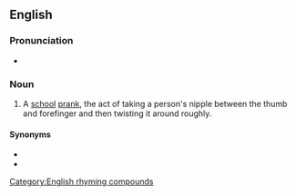 ==English==

===Pronunciation===
* {{audio|en|En-au-nipple cripple.ogg|Audio (AU)}}

===Noun===
{{en-noun}}

# {{lb|en|slang}} A [[school]] [[prank]], the act of taking a person's nipple between the thumb and forefinger and then twisting it around roughly.

====Synonyms====
* {{l|en|purple nurple}}
* {{l|en|titty twister}}

[[Category:English rhyming compounds]]